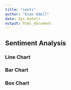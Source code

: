 ```yaml
---
title: "senti"
author: "Evan Odell"
date: Sys.Date()
output: html_document
---
```



## Sentiment Analysis

### Line Chart

### Bar Chart

### Box Chart
